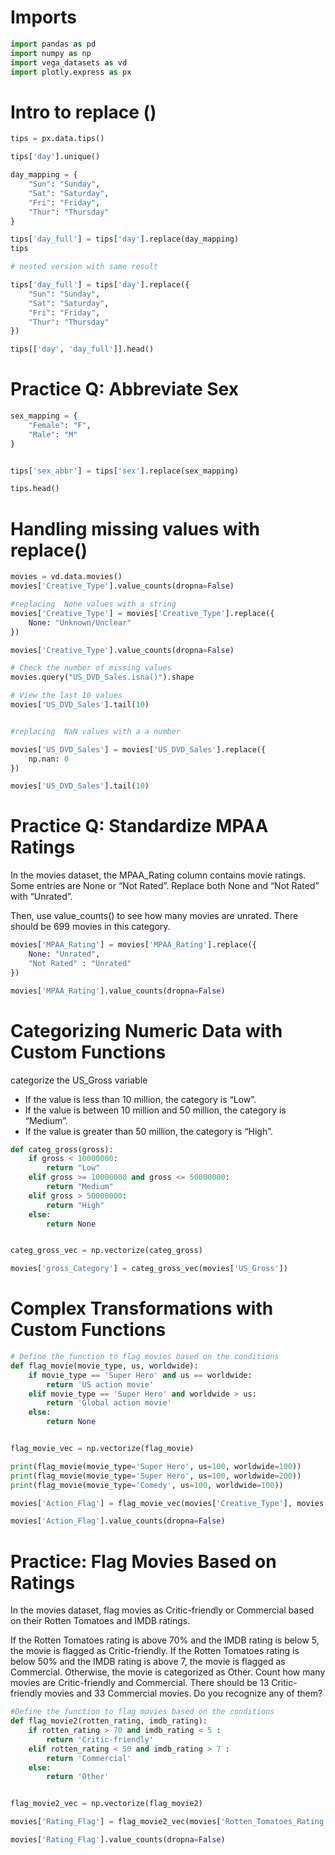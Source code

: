 

# Imports

```python
import pandas as pd
import numpy as np
import vega_datasets as vd
import plotly.express as px
```

# Intro to replace ()


```python
tips = px.data.tips()

tips['day'].unique()
```


```python
day_mapping = {
    "Sun": "Sunday",
    "Sat": "Saturday",
    "Fri": "Friday",
    "Thur": "Thursday"
}

tips['day_full'] = tips['day'].replace(day_mapping)
tips
```



```python
# nested version with same result

tips['day_full'] = tips['day'].replace({
    "Sun": "Sunday",
    "Sat": "Saturday",
    "Fri": "Friday",
    "Thur": "Thursday"
})

tips[['day', 'day_full']].head()
```

# Practice Q: Abbreviate Sex


```python
sex_mapping = {
    "Female": "F",
    "Male": "M"
}


tips['sex_abbr'] = tips['sex'].replace(sex_mapping)

tips.head()
```


# Handling missing values with replace()


```python

movies = vd.data.movies()
movies['Creative_Type'].value_counts(dropna=False)

```


```python

#replacing  None values with a string
movies['Creative_Type'] = movies['Creative_Type'].replace({
    None: "Unknown/Unclear"
})

movies['Creative_Type'].value_counts(dropna=False)
```


```python
# Check the number of missing values
movies.query("US_DVD_Sales.isna()").shape 

# View the last 10 values
movies['US_DVD_Sales'].tail(10) 


#replacing  NaN values with a a number

movies['US_DVD_Sales'] = movies['US_DVD_Sales'].replace({
    np.nan: 0
})

```


```python
movies['US_DVD_Sales'].tail(10)
```

# Practice Q: Standardize MPAA Ratings


In the movies dataset, the MPAA_Rating column contains movie ratings. Some entries are None or "Not Rated". Replace both None and "Not Rated" with "Unrated".

Then, use value_counts() to see how many movies are unrated. There should be 699 movies in this category.

```python
movies['MPAA_Rating'] = movies['MPAA_Rating'].replace({
    None: "Unrated", 
    "Not Rated" : "Unrated"
})

movies['MPAA_Rating'].value_counts(dropna=False)
```

# Categorizing Numeric Data with Custom Functions

categorize the US_Gross variable

- If the value is less than 10 million, the category is "Low".
- If the value is between 10 million and 50 million, the category is "Medium".
- If the value is greater than 50 million, the category is "High".



```python
def categ_gross(gross):
    if gross < 10000000:
        return "Low"
    elif gross >= 10000000 and gross <= 50000000:
        return "Medium"
    elif gross > 50000000:
        return "High"
    else:
        return None 


categ_gross_vec = np.vectorize(categ_gross)

```


```python
movies['gross_Category'] = categ_gross_vec(movies['US_Gross'])

```

# Complex Transformations with Custom Functions


```python
# Define the function to flag movies based on the conditions
def flag_movie(movie_type, us, worldwide):
    if movie_type == 'Super Hero' and us == worldwide:
        return 'US action movie'
    elif movie_type == 'Super Hero' and worldwide > us:
        return 'Global action movie'
    else:
        return None


flag_movie_vec = np.vectorize(flag_movie)
```


```python
print(flag_movie(movie_type='Super Hero', us=100, worldwide=100))
print(flag_movie(movie_type='Super Hero', us=100, worldwide=200))
print(flag_movie(movie_type='Comedy', us=100, worldwide=100))
```


```python
movies['Action_Flag'] = flag_movie_vec(movies['Creative_Type'], movies['US_Gross'], movies['Worldwide_Gross'])

movies['Action_Flag'].value_counts(dropna=False)
```



# Practice: Flag Movies Based on Ratings

In the movies dataset, flag movies as Critic-friendly or Commercial based on their Rotten Tomatoes and IMDB ratings.

If the Rotten Tomatoes rating is above 70% and the IMDB rating is below 5, the movie is flagged as Critic-friendly.
If the Rotten Tomatoes rating is below 50% and the IMDB rating is above 7, the movie is flagged as Commercial.
Otherwise, the movie is categorized as Other.
Count how many movies are Critic-friendly and Commercial. There should be 13 Critic-friendly movies and 33 Commercial movies. Do you recognize any of them?


```python
#Define the function to flag movies based on the conditions
def flag_movie2(rotten_rating, imdb_rating):
    if rotten_rating > 70 and imdb_rating < 5 :
        return 'Critic-friendly'
    elif rotten_rating < 50 and imdb_rating > 7 :
        return 'Commercial'
    else:
        return 'Other'


flag_movie2_vec = np.vectorize(flag_movie2)


```



```python
movies['Rating_Flag'] = flag_movie2_vec(movies['Rotten_Tomatoes_Rating'], movies['IMDB_Rating'])

movies['Rating_Flag'].value_counts(dropna=False)
```

